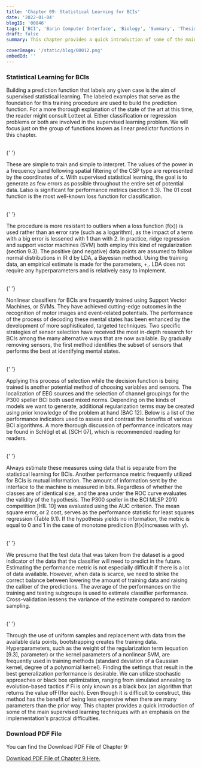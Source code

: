 ```yaml
---
title: 'Chapter 09: Statistical Learning for BCIs'
date: '2022-01-04'
blogID: '00046'
tags: ['BCI', 'Barin Computer Interface', 'Biology', 'Summary', 'Thesis', 'Literature Review']
draft: false
summary: This chapter provides a quick introduction of some of the main supervised learning techniques with an emphasis on the implementation's practical difficulties.

coverImage: '/static/blog/00012.png'
embedId: ''
---
```


<TOCInline toc={props.toc} exclude="Overview" toHeading={3} />

### Statistical Learning for BCIs

Building a prediction function that labels any given case is the aim of supervised statistical learning. The labeled examples that serve as the foundation for this training procedure are used to build the prediction function. For a more thorough explanation of the state of the art at this time, the reader might consult Lotteet al. Either classification or regression problems or both are involved in the supervised learning problem. We will focus just on the group of functions known as linear predictor functions in this chapter.

<br />{' '}

These are simple to train and simple to interpret. The values of the power in a frequency band following spatial filtering of the CSP type are represented by the coordinates of x. With supervised statistical learning, the goal is to generate as few errors as possible throughout the entire set of potential data. Lalso is significant for performance metrics (section 9.3). The 01 cost function is the most well-known loss function for classification.

<br />{' '}

The procedure is more resistant to outliers when a loss function (f(x)) is used rather than an error rate (such as a logarithm), as the impact of a term with a big error is lessened with 1 than with 2. In practice, ridge regression and support vector machines (SVM) both employ this kind of regularization (section 9.3). The positive (and negative) data points are assumed to follow normal distributions in IR d by LDA, a Bayesian method. Using the training data, an empirical estimate is made for the parameters, +,. LDA does not require any hyperparameters and is relatively easy to implement.

<br />{' '}

Nonlinear classifiers for BCIs are frequently trained using Support Vector Machines, or SVMs. They have achieved cutting-edge outcomes in the recognition of motor images and event-related potentials. The performance of the process of decoding these mental states has been enhanced by the development of more sophisticated, targeted techniques. Two specific strategies of sensor selection have received the most in-depth research for BCIs among the many alternative ways that are now available. By gradually removing sensors, the first method identifies the subset of sensors that performs the best at identifying mental states.

<br />{' '}

Applying this process of selection while the decision function is being trained is another potential method of choosing variables and sensors. The localization of EEG sources and the selection of channel groupings for the P300 speller BCI both used mixed norms. Depending on the kinds of models we want to generate, additional regularization terms may be created using prior knowledge of the problem at hand [BAC 12]. Below is a list of the performance indicators used to assess and contrast the benefits of various BCI algorithms. A more thorough discussion of performance indicators may be found in Schlögl et al. [SCH 07], which is recommended reading for readers.

<br />{' '}

Always estimate these measures using data that is separate from the statistical learning for BCIs. Another performance metric frequently utilized for BCIs is mutual information. The amount of information sent by the interface to the machine is measured in bits. Regardless of whether the classes are of identical size, and the area under the ROC curve evaluates the validity of the hypothesis. The P300 speller in the BCI MLSP 2010 competition [HIL 10] was evaluated using the AUC criterion. The mean square error, or 2 cost, serves as the performance statistic for least squares regression (Table 9.1). If the hypothesis yields no information, the metric is equal to 0 and 1 in the case of monotone prediction (f(x)increases with y).

<br />{' '}

We presume that the test data that was taken from the dataset is a good indicator of the data that the classifier will need to predict in the future. Estimating the performance metric is not especially difficult if there is a lot of data available. However, when data is scarce, we need to strike the correct balance between lowering the amount of training data and raising the caliber of the predictions. The average of the performances on the training and testing subgroups is used to estimate classifier performance. Cross-validation lessens the variance of the estimate compared to random sampling.

<br />{' '}

Through the use of uniform samples and replacement with data from the available data points, bootstrapping creates the training data. Hyperparameters, such as the weight of the regularization term (equation [9.3], parameter) or the kernel parameters of a nonlinear SVM, are frequently used in training methods (standard deviation of a Gaussian kernel, degree of a polynomial kernel). Finding the settings that result in the best generalization performance is desirable. We can utilize stochastic approaches or black box optimization, ranging from simulated annealing to evolution-based tactics if Fi is only known as a black box (an algorithm that returns the value ofF()for each). Even though it is difficult to construct, this method has the benefit of being less expensive when there are many parameters than the prior way.
This chapter provides a quick introduction of some of the main supervised learning techniques with an emphasis on the implementation's practical difficulties.

### Download PDF File

You can find the Download PDF File of Chapter 9:

<a href="/static/blog/00046_1.pdf" download>
  Download PDF File of Chapter 9 Here.
</a>
